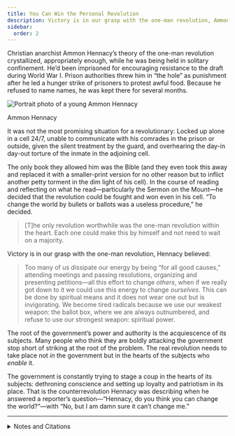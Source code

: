 ```yaml
---
title: You Can Win the Personal Revolution
description: Victory is in our grasp with the one-man revolution, Ammon Hennacy believed.
sidebar:
  order: 2
---
```

Christian anarchist Ammon Hennacy’s theory of the one-man revolution crystallized, appropriately enough, while he was being held in solitary confinement.
He’d been imprisoned for encouraging resistance to the draft during World War I.
Prison authorities threw him in “the hole” as punishment after he led a hunger strike of prisoners to protest awful food.
Because he refused to name names, he was kept there for several months.

![Portrait photo of a young Ammon Hennacy](../../../assets/ammon-hennacy.gif)
<figcaption>Ammon Hennacy</figcaption>

It was not the most promising situation for a revolutionary:
Locked up alone in a cell 24/7, unable to communicate with his comrades in the prison or outside, given the silent treatment by the guard, and overhearing the day-in day-out torture of the inmate in the adjoining cell.

The only book they allowed him was the Bible (and they even took this away and replaced it with a smaller-print version for no other reason but to inflict another petty torment in the dim light of his cell).
In the course of reading and reflecting on what he read—particularly the Sermon on the Mount—he decided that the revolution could be fought and won even in his cell.
“To change the world by bullets or ballots was a useless procedure,” he decided.

> [T]he only revolution worthwhile was the one-man revolution within the heart.
> Each one could make this by himself and not need to wait on a majority.

Victory is in our grasp with the one-man revolution, Hennacy believed:

> Too many of us dissipate our energy by being “for all good causes,” attending meetings and passing resolutions, organizing and presenting petitions—all this effort to change <em>others</em>, when if we really got down to it we could use this energy to change <em>ourselves</em>.
> This can be done by spiritual means and it does not wear one out but is invigorating.
> We become tired radicals because we use our weakest weapon: the ballot box, where we are always outnumbered, and refuse to use our strongest weapon: spiritual power.

The root of the government’s power and authority is the acquiescence of its subjects.
Many people who think they are boldly attacking the government stop short of striking at the root of the problem.
The real revolution needs to take place not <em>in</em> the government but in the hearts of the subjects who <em>enable</em> it.

The government is constantly trying to stage a coup in the hearts of its subjects: dethroning conscience and setting up loyalty and patriotism in its place.
That is the counterrevolution Hennacy was describing when he answered a reporter’s question—“Hennacy, do you think you can change the world?”—with “No, but I am damn sure it can’t change me.”

<hr />

<details>
<summary>Notes and Citations</summary>

* Hennacy, Ammon “Love your enemy?” <i>The Book of Ammon</i> (1970) p. 30
* Hennacy, Ammon “For all good causes” <i>The Book of Ammon</i> (1970) p. 230
* Hennacy, Ammon “Tax picketing” <i>The Book of Ammon</i> (1970) p. 122

</details>

